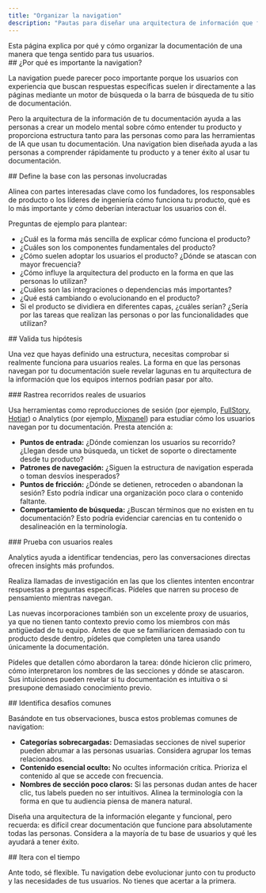 ```yaml
---
title: "Organizar la navigation"
description: "Pautas para diseñar una arquitectura de información que funcione para tus usuarios"
---
```


<Tip>
Esta página explica por qué y cómo organizar la documentación de una manera que tenga sentido para tus usuarios.
</Tip>

<div id="why-is-navigation-important">
  ## ¿Por qué es importante la navigation?
</div>

La navigation puede parecer poco importante porque los usuarios con experiencia que buscan respuestas específicas suelen ir directamente a las páginas mediante un motor de búsqueda o la barra de búsqueda de tu sitio de documentación.

Pero la arquitectura de la información de tu documentación ayuda a las personas a crear un modelo mental sobre cómo entender tu producto y proporciona estructura tanto para las personas como para las herramientas de IA que usan tu documentación. Una navigation bien diseñada ayuda a las personas a comprender rápidamente tu producto y a tener éxito al usar tu documentación.

<div id="map-the-foundation-with-stakeholders">
  ## Define la base con las personas involucradas
</div>

Alinea con partes interesadas clave como los fundadores, los responsables de producto o los líderes de ingeniería cómo funciona tu producto, qué es lo más importante y cómo deberían interactuar los usuarios con él. 

Preguntas de ejemplo para plantear: 

- ¿Cuál es la forma más sencilla de explicar cómo funciona el producto?
- ¿Cuáles son los componentes fundamentales del producto?
- ¿Cómo suelen adoptar los usuarios el producto? ¿Dónde se atascan con mayor frecuencia?
- ¿Cómo influye la arquitectura del producto en la forma en que las personas lo utilizan?
- ¿Cuáles son las integraciones o dependencias más importantes?
- ¿Qué está cambiando o evolucionando en el producto?
- Si el producto se dividiera en diferentes capas, ¿cuáles serían? ¿Sería por las tareas que realizan las personas o por las funcionalidades que utilizan?

<div id="validate-your-assumptions">
  ## Valida tus hipótesis
</div>

Una vez que hayas definido una estructura, necesitas comprobar si realmente funciona para usuarios reales. La forma en que las personas navegan por tu documentación suele revelar lagunas en tu arquitectura de la información que los equipos internos podrían pasar por alto.

<div id="track-real-user-journeys">
  ### Rastrea recorridos reales de usuarios
</div>

Usa herramientas como reproducciones de sesión (por ejemplo, [FullStory](https://www.fullstory.com), [Hotjar](https://www.hotjar.com)) o Analytics (por ejemplo, [Mixpanel](https://mixpanel.com)) para estudiar cómo los usuarios navegan por tu documentación. Presta atención a:

- **Puntos de entrada:** ¿Dónde comienzan los usuarios su recorrido? ¿Llegan desde una búsqueda, un ticket de soporte o directamente desde tu producto?
- **Patrones de navegación:** ¿Siguen la estructura de navigation esperada o toman desvíos inesperados?
- **Puntos de fricción:** ¿Dónde se detienen, retroceden o abandonan la sesión? Esto podría indicar una organización poco clara o contenido faltante.
- **Comportamiento de búsqueda:** ¿Buscan términos que no existen en tu documentación? Esto podría evidenciar carencias en tu contenido o desalineación en la terminología.

<div id="test-with-real-users">
  ### Prueba con usuarios reales
</div>

Analytics ayuda a identificar tendencias, pero las conversaciones directas ofrecen insights más profundos. 

Realiza llamadas de investigación en las que los clientes intenten encontrar respuestas a preguntas específicas. Pídeles que narren su proceso de pensamiento mientras navegan.

Las nuevas incorporaciones también son un excelente proxy de usuarios, ya que no tienen tanto contexto previo como los miembros con más antigüedad de tu equipo. Antes de que se familiaricen demasiado con tu producto desde dentro, pídeles que completen una tarea usando únicamente la documentación.

Pídeles que detallen cómo abordaron la tarea: dónde hicieron clic primero, cómo interpretaron los nombres de las secciones y dónde se atascaron. Sus intuiciones pueden revelar si tu documentación es intuitiva o si presupone demasiado conocimiento previo.

<div id="identify-common-challenges">
  ## Identifica desafíos comunes
</div>

Basándote en tus observaciones, busca estos problemas comunes de navigation:

- **Categorías sobrecargadas:** Demasiadas secciones de nivel superior pueden abrumar a las personas usuarias. Considera agrupar los temas relacionados.
- **Contenido esencial oculto:** No ocultes información crítica. Prioriza el contenido al que se accede con frecuencia.
- **Nombres de sección poco claros:** Si las personas dudan antes de hacer clic, tus labels pueden no ser intuitivos. Alinea la terminología con la forma en que tu audiencia piensa de manera natural.

Diseña una arquitectura de la información elegante y funcional, pero recuerda: es difícil crear documentación que funcione para absolutamente todas las personas. Considera a la mayoría de tu base de usuarios y qué les ayudará a tener éxito.

<div id="iterate-over-time">
  ## Itera con el tiempo
</div>

Ante todo, sé flexible. Tu navigation debe evolucionar junto con tu producto y las necesidades de tus usuarios. No tienes que acertar a la primera.